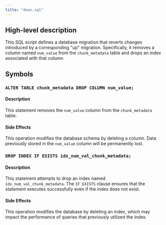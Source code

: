 ```yaml
---
title: "down.sql"
---
```


## High-level description
This SQL script defines a database migration that reverts changes introduced by a corresponding "up" migration. Specifically, it removes a column named `num_value` from the `chunk_metadata` table and drops an index associated with that column.

## Symbols

### `ALTER TABLE chunk_metadata DROP COLUMN num_value;`
#### Description
This statement removes the `num_value` column from the `chunk_metadata` table.

#### Side Effects
This operation modifies the database schema by deleting a column. Data previously stored in the `num_value` column will be permanently lost.

### `DROP INDEX IF EXISTS idx_num_val_chunk_metadata;`
#### Description
This statement attempts to drop an index named `idx_num_val_chunk_metadata`. The `IF EXISTS` clause ensures that the statement executes successfully even if the index does not exist.

#### Side Effects
This operation modifies the database by deleting an index, which may impact the performance of queries that previously utilized the index.
